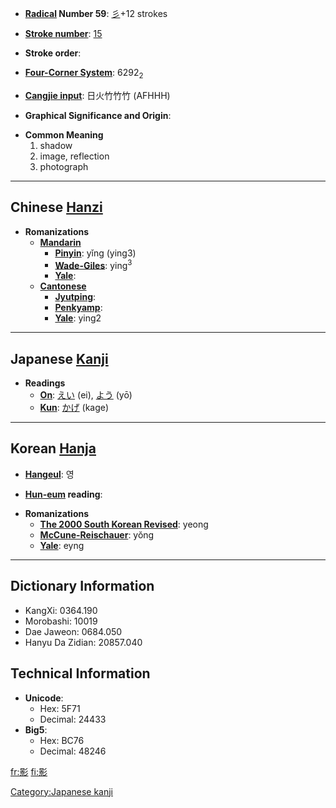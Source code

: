 * '''[[Wiktionary:Chinese radical index| Radical]] Number 59''': [[Wiktionary:Chinese radical index 彡|彡]]+12 strokes

* '''[[Wiktionary:Chinese total strokes index|Stroke number]]''': [[Wiktionary:Chinese total strokes index 15|15]]

* '''Stroke order''': 

* '''[[Wiktionary:Chinese four corner index|Four-Corner System]]''': 6292<sub>2</sub>

* '''[[Wiktionary:Chinese Cangjie index|Cangjie input]]''': 日火竹竹竹 (AFHHH)

* '''Graphical Significance and Origin''': 

* '''Common Meaning'''
*#shadow
*# image, reflection
*# photograph


----

== Chinese [[Hanzi]] ==

* '''Romanizations'''
** '''[[Mandarin]]'''
*** '''[[Pinyin]]''': yǐng (ying3)
*** '''[[Wade-Giles]]''': ying<sup>3</sup>
*** '''[[Yale]]''': 
** '''[[Cantonese]]'''
*** '''[[Jyutping]]''':
*** '''[[Penkyamp]]''': 
*** '''[[Yale]]''': ying2


----

== Japanese [[Kanji]] ==

* '''Readings'''
** '''[[On]]''': [[えい]] (ei), [[よう]] (yō)
** '''[[Kun]]''': [[かげ]] (kage)


----

== Korean [[Hanja]] ==

* '''[[Hangeul]]''': 영

* '''[[Hun-eum]] reading''': 

* '''Romanizations'''
** '''[[The 2000 South Korean Revised Romanization|The 2000 South Korean Revised]]''': yeong
** '''[[McCune-Reischauer]]''': yŏng
** '''[[Yale]]''': eyng

----

== Dictionary Information ==

* KangXi: 0364.190
* Morobashi: 10019
* Dae Jaweon: 0684.050
* Hanyu Da Zidian: 20857.040

== Technical Information ==

* '''Unicode''':
** Hex: 5F71
** Decimal: 24433
* '''Big5''':
** Hex: BC76
** Decimal: 48246

[[Category:Japanese kanji]]

[[fr:影]]
[[fi:影]]